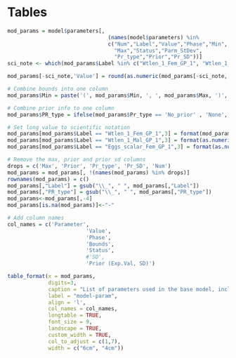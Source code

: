 \clearpage

# Tables

<!-- ======================================================= -->
<!-- ***************     Fishery Dep/Ind Data  ***************** --> 
<!-- ======================================================= -->

\include{tex_tables/catch_history.tex}

\include{tex_tables/OR_Comm_Lt_samps.tex}

\include{tex_tables/rec_length_samples.tex}

\include{tex_tables/input_ss_length.tex}

\include{tex_tables/OR_Comm_Age_samps.tex}

\include{tex_tables/rec_age_samples.tex}

\include{tex_tables/surv_summ.tex}

\include{tex_tables/percent_pos_NSlog.tex}

\include{tex_tables/model_selection_NSlog.tex}

\include{tex_tables/percent_pos_ORBS.tex}

\include{tex_tables/model_selection_ORBS.tex}

\include{tex_tables/model_selection_AtSea.tex}

\include{tex_tables/percent_pos_MRHnL.tex}

\include{tex_tables/model_selection_MRHnL.tex}

<!-- ======================================================= -->
<!-- ***************     Biology   ************************* --> 
<!-- ======================================================= -->

\include{tex_tables/age-error-models.tex}
\include{tex_tables/age-error-models2.tex}
\include{tex_tables/age-error-models3.tex}

\include{tex_tables/bio-fxn-maturity.tex}


\newpage


<!-- ======================================================= -->
<!-- ***********   Model Parameters     ******************** --> 
<!-- ======================================================= -->

\include{tex_tables/model_structure.tex}

```r

mod_params = model$parameters[,
                                (names(model$parameters) %in%
                                c("Num","Label","Value","Phase","Min",
                                  "Max","Status","Parm_StDev",
                                  "Pr_type","Prior","Pr_SD"))] 
sci_note <- which(mod_params$Label %in% c("Wtlen_1_Fem_GP_1", "Wtlen_1_Mal_GP_1", "Eggs_scalar_Fem_GP_1"))

mod_params[-sci_note,'Value'] = round(as.numeric(mod_params[-sci_note,'Value']), 3)  

# Combine bounds into one column
mod_params$Min = paste('(', mod_params$Min, ', ', mod_params$Max, ')', sep='')

# Combine prior info to one column
mod_params$PR_type = ifelse(mod_params$Pr_type == 'No_prior' , 'None', paste(mod_params$Pr_type,' (', mod_params$Prior,  ', ', mod_params$Pr_SD, ')', sep = ''))

# Set long value to scientific notation
mod_params[mod_params$Label == "Wtlen_1_Fem_GP_1",3] = format(mod_params[mod_params$Label == "Wtlen_1_Fem_GP_1",3], scientific = TRUE, digits = 3)
mod_params[mod_params$Label == "Wtlen_1_Mal_GP_1",3] = format(as.numeric(mod_params[mod_params$Label == "Wtlen_1_Mal_GP_1",3]), scientific = TRUE, digits = 3)
mod_params[mod_params$Label == "Eggs_scalar_Fem_GP_1",3] = format(as.numeric(mod_params[mod_params$Label == "Eggs_scalar_Fem_GP_1",3]), scientific = TRUE, digits = 3)

# Remove the max, prior and prior sd columns
drops = c('Max', 'Prior', 'Pr_type', 'Pr_SD', 'Num')
mod_params = mod_params[, !(names(mod_params) %in% drops)]
rownames(mod_params) = c()
mod_params[,"Label"] = gsub("\\_", " ", mod_params[,"Label"])
mod_params[,"PR_type"] = gsub("\\_", " ", mod_params[,"PR_type"])
mod_params<-mod_params[,-4]
mod_params[is.na(mod_params)]<-"-"

# Add column names
col_names = c('Parameter',
                         'Value',
                         'Phase',
                         'Bounds',
                         'Status',
                         #'SD',
                         'Prior (Exp.Val, SD)')

table_format(x = mod_params,
             digits=3,
             caption = "List of parameters used in the base model, including estimated values and standard deviations (SD), bounds (minimum and maximum), estimation phase (negative values not estimated), status (indicates if parameters are near bounds), and prior type information (mean and SD).",
             label = "model-param",
             align = 'l',
             col_names = col_names,
             longtable = TRUE,
             font_size = 9,
             landscape = TRUE,
             custom_width = TRUE,
             col_to_adjust = c(1,7), 
             width = c("6cm", "4cm"))                         

```

\newpage

<!-- ======================================================= -->
<!-- ***********    Like Contributions  ******************** --> 
<!-- ======================================================= -->

\include{tex_tables/likelihoods.tex}


<!-- ======================================================= -->
<!-- ***********    Reference Point table  ******************** --> 
<!-- ======================================================= -->

\include{tex_tables/ReferencePoints.tex}

\newpage

\include{tex_tables/Manage.tex}

\newpage


<!-- ======================================================= -->
<!-- ***********       Time Series      ******************** --> 
<!-- ======================================================= -->

\include{tex_tables/TimeSeries.tex}

\newpage


<!-- ======================================================= -->
<!-- ****************     Sensitivities      *************** --> 
<!-- ======================================================= -->

\include{tex_tables/data_sensis_q.tex}

\include{tex_tables/data_sensis_other.tex}

\include{tex_tables/modspec_sensis.tex}

<!-- ======================================================= -->
<!-- ***********       Retrospectives      ***************** --> 
<!-- ======================================================= -->

\include{tex_tables/RetroMohnsrho.tex}

<!-- ======================================================= -->
<!-- ****************  Reference Points  ******************* --> 
<!-- ======================================================= -->


\include{tex_tables/project.tex}

\newpage

\include{tex_tables/decision_table.tex}

\clearpage

